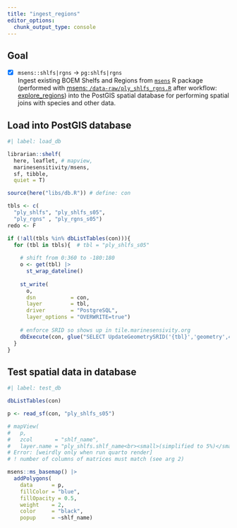 ```yaml
---
title: "ingest_regions"
editor_options: 
  chunk_output_type: console
---
```


## Goal

- [x] `msens::shlfs|rgns` -> `pg:shlfs|rgns`\
  Ingest existing BOEM Shelfs and Regions from [`msens`](https://marinesensitivity.org/msens/reference/index.html#data) R package (performed with [msens: `/data-raw/ply_shlfs_rgns.R`](https://github.com/MarineSensitivity/msens/blob/main/data-raw/ply_shlfs_rgns.R) after workflow: [explore_regions](https://marinesensitivity.org/workflows/explore_regions.html)) into the PostGIS spatial database for performing spatial joins with species and other data.

## Load into PostGIS database

```r
#| label: load_db

librarian::shelf(
  here, leaflet, # mapview, 
  marinesensitivity/msens, 
  sf, tibble,
  quiet = T)

source(here("libs/db.R")) # define: con

tbls <- c(
  "ply_shlfs", "ply_shlfs_s05", 
  "ply_rgns" , "ply_rgns_s05")
redo <- F

if (!all(tbls %in% dbListTables(con))){
  for (tbl in tbls){  # tbl = "ply_shlfs_s05"
    
    # shift from 0:360 to -180:180
    o <- get(tbl) |> 
      st_wrap_dateline()
    
    st_write(
      o,
      dsn           = con,
      layer         = tbl,
      driver        = "PostgreSQL",
      layer_options = "OVERWRITE=true")
  
    # enforce SRID so shows up in tile.marinesensivity.org
    dbExecute(con, glue("SELECT UpdateGeometrySRID('{tbl}','geometry',4326);"))
  }
}
```

## Test spatial data in database

```r
#| label: test_db

dbListTables(con)

p <- read_sf(con, "ply_shlfs_s05")

# mapView(
#   p,
#   zcol       = "shlf_name",
#   layer.name = "ply_shlfs.shlf_name<br><small>(simplified to 5%)</small>")
# Error: [weirdly only when run quarto render]
# ! number of columns of matrices must match (see arg 2)

msens::ms_basemap() |>
  addPolygons(
    data      = p,
    fillColor = "blue",
    fillOpacity = 0.5,
    weight    = 2,
    color     = "black",
    popup     = ~shlf_name)
```
